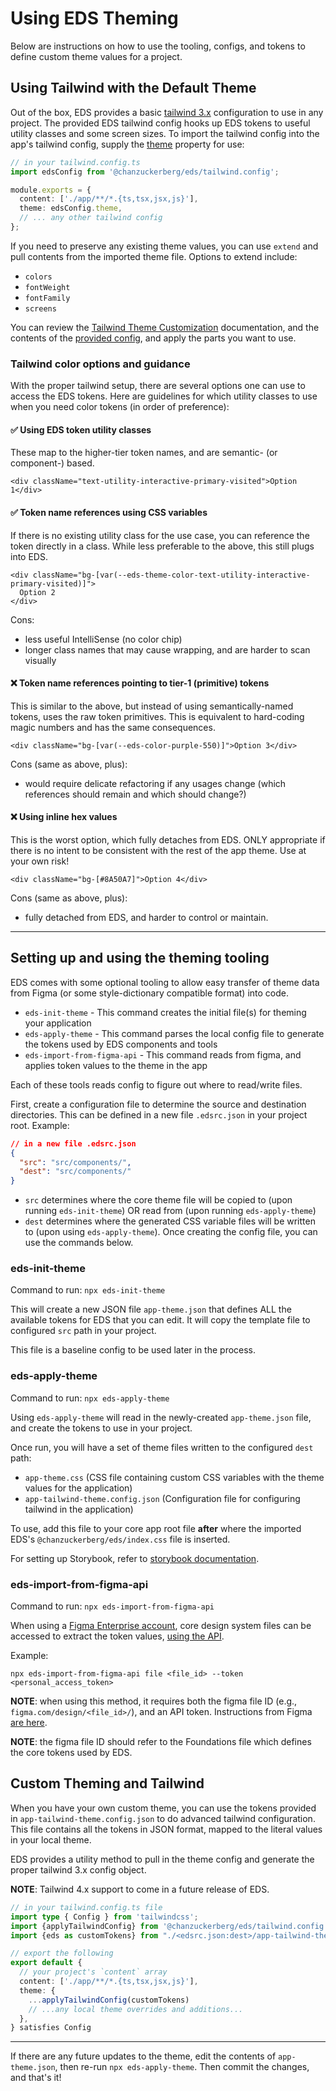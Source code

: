 
<Meta title="Documentation/Theming/Using EDS Theming" />

# Using EDS Theming

Below are instructions on how to use the tooling, configs, and tokens to define custom theme values for a project.

## Using Tailwind with the Default Theme

Out of the box, EDS provides a basic [tailwind 3.x][tailwind-docs] configuration to use in any project. The provided EDS tailwind config hooks up EDS tokens to useful utility classes and some screen sizes. To import the tailwind config into the app's tailwind config, supply the [theme](https://tailwindcss.com/docs/theme) property for use:

```ts
// in your tailwind.config.ts
import edsConfig from '@chanzuckerberg/eds/tailwind.config';

module.exports = {
  content: ['./app/**/*.{ts,tsx,jsx,js}'],
  theme: edsConfig.theme,
  // ... any other tailwind config
};
```

If you need to preserve any existing theme values, you can use `extend` and pull contents from the imported theme file. Options to extend include:

- `colors`
- `fontWeight`
- `fontFamily`
- `screens`

You can review the [Tailwind Theme Customization][tailwind-theme] documentation, and the contents of the [provided config][eds-tailwind-config], and apply the parts you want to use.

### Tailwind color options and guidance

With the proper tailwind setup, there are several options one can use to access the EDS tokens. Here are guidelines
for which utility classes to use when you need color tokens (in order of preference):

#### ✅ Using EDS token utility classes

These map to the higher-tier token names, and are semantic- (or component-) based.

```tsx
<div className="text-utility-interactive-primary-visited">Option 1</div>
```

#### ✅ Token name references using CSS variables

If there is no existing utility class for the use case, you can reference the token directly in a class. While less preferable to the above, this still plugs into EDS.

```tsx
<div className="bg-[var(--eds-theme-color-text-utility-interactive-primary-visited)]">
  Option 2
</div>
```

Cons:

- less useful IntelliSense (no color chip)
- longer class names that may cause wrapping, and are harder to scan visually

#### ❌ Token name references pointing to tier-1 (primitive) tokens

This is similar to the above, but instead of using semantically-named tokens, uses the raw token primitives. This is equivalent to hard-coding magic numbers and has the same consequences.

```tsx
<div className="bg-[var(--eds-color-purple-550)]">Option 3</div>
```

Cons (same as above, plus):

- would require delicate refactoring if any usages change (which references should remain and which should change?)

#### ❌ Using inline hex values

This is the worst option, which fully detaches from EDS. ONLY appropriate if there is no intent to be consistent with the rest of the app theme. Use at your own risk!

```tsx
<div className="bg-[#8A50A7]">Option 4</div>
```

Cons (same as above, plus):

- fully detached from EDS, and harder to control or maintain.

[tailwind-docs]: https://v3.tailwindcss.com/
[tailwind-theme]: https://tailwindcss.com/docs/theme
[eds-tailwind-config]: https://github.com/chanzuckerberg/edu-design-system/blob/main/tailwind.config.ts

<hr />

## Setting up and using the theming tooling

EDS comes with some optional tooling to allow easy transfer of theme data from Figma (or some style-dictionary compatible format) into code.

- `eds-init-theme` - This command creates the initial file(s) for theming your application
- `eds-apply-theme` - This command parses the local config file to generate the tokens used by EDS components and tools
- `eds-import-from-figma-api` - This command reads from figma, and applies token values to the theme in the app

Each of these tools reads config to figure out where to read/write files.

First, create a configuration file to determine the source and destination directories. This can be defined in a new file `.edsrc.json` in your project root. Example:

```json
// in a new file .edsrc.json
{
  "src": "src/components/",
  "dest": "src/components/"
}
```

- `src` determines where the core theme file will be copied to (upon running `eds-init-theme`) OR read from (upon running `eds-apply-theme`)
- `dest` determines where the generated CSS variable files will be written to (upon using `eds-apply-theme`). Once creating the config file, you can use the commands below.

### eds-init-theme

Command to run: `npx eds-init-theme`

This will create a new JSON file `app-theme.json` that defines ALL the available tokens for EDS that you can edit. It will copy the template file to configured `src` path in your project.

This file is a baseline config to be used later in the process.

### eds-apply-theme

Command to run: `npx eds-apply-theme`

Using `eds-apply-theme` will read in the newly-created `app-theme.json` file, and create the tokens to use in your project.

Once run, you will have a set of theme files written to the configured `dest` path:

- `app-theme.css` (CSS file containing custom CSS variables with the theme values for the application)
- `app-tailwind-theme.config.json` (Configuration file for configuring tailwind in the application)

To use, add this file to your core app root file **after** where the imported EDS's `@chanzuckerberg/eds/index.css` file is inserted.

For setting up Storybook, refer to [storybook documentation](?path=/docs/documentation-theming-using-eds-theming-with-storybook--docs).

### eds-import-from-figma-api

Command to run: `npx eds-import-from-figma-api`

When using a [Figma Enterprise account][figma-enterprise], core design system files can be accessed to extract the token values, [using the API][figma-api-docs].

Example:

```
npx eds-import-from-figma-api file <file_id> --token <personal_access_token>
```

**NOTE**: when using this method, it requires both the figma file ID (e.g., `figma.com/design/<file_id>/`), and an API token. Instructions from Figma [are here][figma-access-token-docs].

**NOTE**: the figma file ID should refer to the Foundations file which defines the core tokens used by EDS.

[figma-enterprise]: https://www.figma.com/enterprise/
[figma-api-docs]: https://www.figma.com/developers/api
[figma-access-token-docs]: https://help.figma.com/hc/en-us/articles/8085703771159-Manage-personal-access-tokens

## Custom Theming and Tailwind

When you have your own custom theme, you can use the tokens provided in `app-tailwind-theme.config.json` to do advanced tailwind configuration. This file contains all the tokens in JSON format, mapped to the literal values in your local theme.

EDS provides a utility method to pull in the theme config and generate the proper tailwind 3.x config object.

**NOTE**: Tailwind 4.x support to come in a future release of EDS.

```ts
// in your tailwind.config.ts file
import type { Config } from 'tailwindcss';
import {applyTailwindConfig} from '@chanzuckerberg/eds/tailwind.config';
import {eds as customTokens} from "./<edsrc.json:dest>/app-tailwind-theme.config.json"; // where <edsrc.json:dest> is the path configured in .edsrc.json

// export the following
export default {
  // your project's `content` array
  content: ['./app/**/*.{ts,tsx,jsx,js}'],
  theme: {
    ...applyTailwindConfig(customTokens)
    // ...any local theme overrides and additions...
  },
} satisfies Config

```

<hr />

If there are any future updates to the theme, edit the contents of `app-theme.json`, then re-run `npx eds-apply-theme`. Then commit the changes, and that's it!
